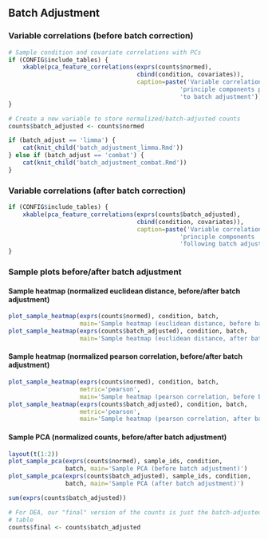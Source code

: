 Batch Adjustment
----------------

### Variable correlations (before batch correction)

```r
# Sample condition and covariate correlations with PCs
if (CONFIG$include_tables) {
    xkable(pca_feature_correlations(exprs(counts$normed), 
                                    cbind(condition, covariates)),
                                    caption=paste('Variable correlations with ',
                                                'principle components prior ',
                                                'to batch adjustment'))
}
```

```r
# Create a new variable to store normalized/batch-adjusted counts
counts$batch_adjusted <- counts$normed

if (batch_adjust == 'limma') {
    cat(knit_child('batch_adjustment_limma.Rmd'))
} else if (batch_adjust == 'combat') {
    cat(knit_child('batch_adjustment_combat.Rmd'))
}
```

### Variable correlations (after batch correction)

```r
if (CONFIG$include_tables) {
    xkable(pca_feature_correlations(exprs(counts$batch_adjusted), 
                                    cbind(condition, covariates)),
                                    caption=paste('Variable correlations with ',
                                                'principle components ',
                                                'following batch adjustment'))
}
```

### Sample plots before/after batch adjustment

#### Sample heatmap (normalized euclidean distance, before/after batch adjustment)

```r
plot_sample_heatmap(exprs(counts$normed), condition, batch,
                    main='Sample heatmap (euclidean distance, before batch adjustment)')
plot_sample_heatmap(exprs(counts$batch_adjusted), condition, batch,
                    main='Sample heatmap (euclidean distance, after batch adjustment)')
```

#### Sample heatmap (normalized pearson correlation, before/after batch adjustment)

```r
plot_sample_heatmap(exprs(counts$normed), condition, batch,
                    metric='pearson',
                    main='Sample heatmap (pearson correlation, before batch adjustment)')
plot_sample_heatmap(exprs(counts$batch_adjusted), condition, batch,
                    metric='pearson',
                    main='Sample heatmap (pearson correlation, after batch adjustment)')
```

#### Sample PCA (normalized counts, before/after batch adjustment)

```r
layout(t(1:2))
plot_sample_pca(exprs(counts$normed), sample_ids, condition,
                batch, main='Sample PCA (before batch adjustment)')
plot_sample_pca(exprs(counts$batch_adjusted), sample_ids, condition,
                batch, main='Sample PCA (after batch adjustment)')
```

```r
sum(exprs(counts$batch_adjusted))
```

```r
# For DEA, our "final" version of the counts is just the batch-adjusted count
# table
counts$final <- counts$batch_adjusted
```

